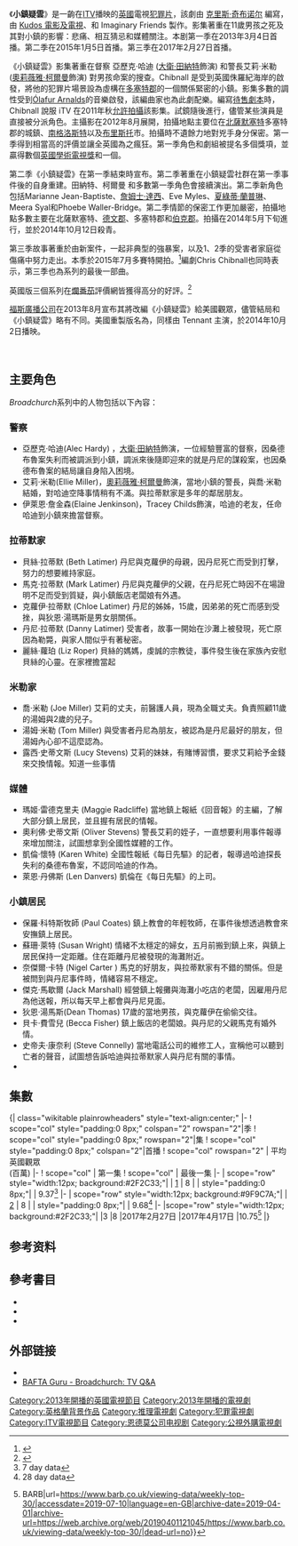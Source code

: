 {{noteTA
|G1=Show
}}

{{Infobox television
| show_name            = 小镇疑云
| image                =
| caption              = 
| show_name_2          = Broadchurch
| genre                = [[犯罪片|犯罪片]]
| format               = [[電視劇|電視劇]]
| creator              = [[克里斯·奇布诺尔|克里斯·奇布诺尔]]
| developer            = 
| writer               = {{Plainlist|
* Chris Chibnall
* Louise Fox
}}
| director             = {{tsl|en|James Strong|James Strong|James Strong}}
[[尤若斯·林恩|尤若斯·林恩]]
| creative_director    = 
| presenter            = 
| opentheme            = 
| endtheme             = 
| composer             = [[Ólafur_Arnalds|Ólafur Arnalds]]
| country              = 英國
| language             = 英語
| num_series           = 3
| num_episodes         = 24
| list_episodes        = 
| executive_producer   = {{Plainlist|
* Jane Featherstone
* Chris Chibnall
}}
| location             = 
| cinematography       = Matt Gray
| camera               = 
| runtime              = 44–50 分鐘
| company              = {{Plainlist|
* [[Kudos|Kudos 電影及電視]]
* {{link-en|光芒美國公司|Shine America}} 
* Imaginary Friends
}}
| distributor          = 
| network              = [[獨立電視台|ITV]]
| picture_format       = 
| audio_format         = 
| first_run            = 
| first_aired          = {{Start date|2013|03|04|df=y}}
| last_aired           = 2017年4月17日
| preceded_by          = 
| followed_by          = 
| related              = {{tsl|en|Gracepoint|Gracepoint|小鎮疑雲(美劇版)}}
| website              =http://www.bbcamerica.com/broadchurch/ 
| website_title        = 
| production_website   =
|主演=[[大衛·田納特|大衛·田納特]]

[[奧莉薇雅·柯爾曼|奧莉薇雅·柯爾曼]]
[[朱迪·惠特克|朱迪·惠特克]]}}
《'''小鎮疑雲'''》是一齣在[[獨立電視台|ITV]]播映的[[英國|英國]]電視[[犯罪片|犯罪片]]，該劇由 [[克里斯·奇布诺尔|克里斯·奇布诺尔]] 編寫，由 [[Kudos|Kudos 電影及電視]]、{{link-en|光芒美國公司|Shine America}}和 Imaginary Friends 製作。影集著重在11歲男孩之死及其對小鎮的影響：悲痛、相互猜忌和媒體關注。本剧第一季在2013年3月4日首播。第二季在2015年1月5日首播。第三季在2017年2月27日首播。

《小鎮疑雲》影集著重在督察 亞歷克·哈迪 ([[大衛·田納特|大衛·田納特]]飾演) 和警長艾莉·米勒 ([[奧莉薇雅·柯爾曼|奧莉薇雅·柯爾曼]]飾演) 對男孩命案的搜查。Chibnall 是受到英國侏羅紀海岸的啟發，將他的犯罪片場景設為虛構在[[多塞特郡|多塞特郡]]的一個關係緊密的小鎮。影集多數的調性受到[[Ólafur_Arnalds|Ólafur Arnalds]]的音樂啟發，該編曲家也為此劇配樂。編寫[[待售劇本|待售劇本]]時，Chibnall 說服 iTV 在2011年秋[[允許拍攝|允許拍攝]]該影集。試鏡隨後進行，儘管某些演員是直接被分派角色。主攝影在2012年8月展開，拍攝地點主要位在[[北薩默塞特|北薩默塞特]]多塞特郡的城鎮、[[南格洛斯特|南格洛斯特]]以及[[布里斯托|布里斯托]]市。拍攝時不遺餘力地對兇手身分保密。第一季得到相當高的評價並讓全英國為之瘋狂。第一季角色和劇組被提名多個獎項，並贏得數個[[英國學術電視獎|英國學術電視獎]]和一個{{link-en|英國學術工藝獎|British Academy Television Craft Awards}}。

第二季《小鎮疑雲》在第一季結束時宣布。第二季著重在小鎮疑雲社群在第一季事件後的自身重建。田納特、柯爾曼 和多數第一季角色會接續演出。第二季新角色包括Marianne Jean-Baptiste、[[詹姆士·達西|詹姆士·達西]]、Eve Myles、[[夏綠蒂·蘭普琳|夏綠蒂·蘭普琳]]、Meera Syal和Phoebe Waller-Bridge。第二季情節的保密工作更加嚴密，拍攝地點多數主要在北薩默塞特、[[德文郡|德文郡]]、多塞特郡和[[伯克郡|伯克郡]]。拍攝在2014年5月下旬進行，並於2014年10月12日殺青。

第三季故事著重於由新案件，一起非典型的強暴案，以及1、2季的受害者家庭從傷痛中努力走出。本季於2015年7月多賽特開拍。<ref>{{Cite web|title=Broadchurch series 3: New series of ITV drama 'commissioned before season 2 has aired on TV'|url=http://www.mirror.co.uk/tv/tv-news/broadchurch-series-3-new-series-4725792|accessdate=2019-07-10|date=2014-12-01|last=Leigh|first=Rob|work=mirror|archive-date=2020-11-11|archive-url=https://web.archive.org/web/20201111192757/https://www.mirror.co.uk/tv/tv-news/broadchurch-series-3-new-series-4725792|dead-url=no}}</ref>編劇Chris Chibnall也同時表示，第三季也為系列的最後一部曲。

英國版三個系列在[[爛番茄|爛番茄]]評價網皆獲得高分的好評。<ref>{{Citation|title=Broadchurch|url=https://www.rottentomatoes.com/tv/broadchurch|accessdate=2019-07-10|language=en|archive-date=2021-02-03|archive-url=https://web.archive.org/web/20210203051659/https://www.rottentomatoes.com/tv/broadchurch|dead-url=no}}</ref>

[[福斯廣播公司|福斯廣播公司]]在2013年8月宣布其將改編《小鎮疑雲》給美國觀眾，儘管結局和《小鎮疑雲》略有不同。美國重製版名為''{{link-en|Gracepoint|Gracepoint}}''，同樣由 Tennant 主演，於2014年10月2日播映。

<br />

== 主要角色 ==
''Broadchurch''系列中的人物包括以下內容：

=== 警察 ===

* 亞歷克·哈迪(Alec Hardy) ，[[大衛·田納特|大衛·田納特]]飾演，一位經驗豐富的督察，因桑德布魯案失利而被調派到小鎮，調派來後隨即迎來的就是丹尼的謀殺案，也因桑德布魯案的結局讓自身陷入困境。
* 艾莉·米勒(Ellie Miller)，[[奧莉薇雅·柯爾曼|奧莉薇雅·柯爾曼]]飾演，當地小鎮的警長，與喬·米勒結婚，對哈迪空降事情稍有不滿。與拉蒂默家是多年的鄰居朋友。
* 伊萊恩·詹金森(Elaine Jenkinson)，Tracey Childs飾演，哈迪的老友，任命哈迪到小鎮來擔當督察。

=== 拉蒂默家 ===

* 貝絲·拉蒂默 (Beth Latimer) 丹尼與克蘿伊的母親，因丹尼死亡而受到打擊，努力的想要維持家庭。
* 馬克·拉蒂默 (Mark Latimer) 丹尼與克蘿伊的父親，在丹尼死亡時因不在場證明不足而受到質疑，與小鎮飯店老闆娘有外遇。
* 克蘿伊·拉蒂默 (Chloe Latimer) 丹尼的姊姊，15歲，因弟弟的死亡而感到受挫，與狄恩·湯瑪斯是男女朋關係。
* 丹尼·拉蒂默 (Danny Latimer) 受害者，故事一開始在沙灘上被發現，死亡原因為勒斃，與家人間似乎有著秘密。
* 麗絲·蘿珀 (Liz Roper) 貝絲的媽媽，虔誠的宗教徒，事件發生後在家族內安慰貝絲的心靈。在家裡擔當起

=== 米勒家 ===

* 喬·米勒 (Joe Miller) 艾莉的丈夫，前醫護人員，現為全職丈夫。負責照顧11歲的湯姆與2歲的兒子。
* 湯姆·米勒 (Tom Miller) 與受害者丹尼為朋友，被認為是丹尼最好的朋友，但湯姆內心卻不這麼認為。
* 露西·史蒂文斯 (Lucy Stevens) 艾莉的妹妹，有賭博習慣，要求艾莉給予金錢來交換情報。知道一些事情

=== 媒體 ===

* 瑪姬·雷德克里夫 (Maggie Radcliffe) 當地鎮上報紙《回音報》的主編，了解大部分鎮上居民，並且握有居民的情報。
* 奧利佛·史蒂文斯 (Oliver Stevens) 警長艾莉的姪子，一直想要利用事件報導來增加關注，試圖想拿到全國性媒體的工作。
* 凱倫·懷特 (Karen White) 全國性報紙《每日先驅》的記者，報導過哈迪探長失利的桑德布魯案，不認同哈迪的作為。
* 萊恩·丹佛斯 (Len Danvers) 凱倫在《每日先驅》的上司。

=== 小鎮居民 ===

* 保羅·科特斯牧師 (Paul Coates) 鎮上教會的年輕牧師，在事件後想透過教會來安撫鎮上居民。
* 蘇珊·萊特 (Susan Wright) 情緒不太穩定的婦女，五月前搬到鎮上來，與鎮上居民保持一定距離。住在距離丹尼被發現的海灘附近。
* 奈傑爾·卡特 (Nigel Carter ) 馬克的好朋友，與拉蒂默家有不錯的關係。但是被問到與丹尼事件時，情緒容易不穩定。
* 傑克·馬歇爾 (Jack Marshall) 經營鎮上報攤與海灘小吃店的老闆，因雇用丹尼為他送報，所以每天早上都會與丹尼見面。
* 狄恩·湯馬斯(Dean Thomas) 17歲的當地男孩，與克蘿伊在偷偷交往。
* 貝卡·費雪兒 (Becca Fisher) 鎮上飯店的老闆娘。與丹尼的父親馬克有婚外情。
* 史帝夫·康奈利 (Steve Connelly) 當地電話公司的維修工人，宣稱他可以聽到亡者的聲音，試圖想告訴哈迪與拉蒂默家人與丹尼有關的事情。
*

==集數==
<onlyinclude>{| class="wikitable plainrowheaders" style="text-align:center;"
|-
! scope="col" style="padding:0 8px;" colspan="2" rowspan="2"|季
! scope="col" style="padding:0 8px;" rowspan="2"|集
! scope="col" style="padding:0 8px;" colspan="2"|首播
! scope="col" rowspan="2" | 平均英國觀眾<br />(百萬)
|-
! scope="col" | 第一集
! scope="col" | 最後一集
|-
| scope="row" style="width:12px; background:#2F2C33;"|
| [[<includeonly>List_of_Broadchurch_episodes</includeonly>#Series_1_(2013)|1]]
| 8
| {{Start date|2013|3|4|df=y}}
| style="padding:0 8px;"| {{End date|2013|4|22|df=y}}
| 9.37<ref>7 day data</ref>
|-
| scope="row" style="width:12px; background:#9F9C7A;"|
| [[<includeonly>List_of_Broadchurch_episodes</includeonly>#Series_2_(2015)|2]]
| 8
| {{Start date|2015|1|5|df=y}}
| style="padding:0 8px;"| {{End date|2015|2|23|df=y}}
| 9.68<ref>28 day data</ref>
|-
|scope="row" style="width:12px; background:#2F2C33;"|
|3
|8
|2017年2月27日
|2017年4月17日
|10.75<ref>{{Cite web|title=Weekly top 30 programmes {{!}} BARB|url=https://www.barb.co.uk/viewing-data/weekly-top-30/|accessdate=2019-07-10|language=en-GB|archive-date=2019-04-01|archive-url=https://web.archive.org/web/20190401121045/https://www.barb.co.uk/viewing-data/weekly-top-30/|dead-url=no}}</ref>
|}</onlyinclude>

== 参考资料 ==
{{Reflist|2}}

==參考書目==
*{{cite web|ref=harv|url=http://presscentre.itvstatic.com/presscentre/sites/presscentre/files/ITV%20Broadchurch%20press%20pack.pdf|author=ITV|title=Broadchurch: A new drama for ITV|date=6 February 2013|accessdate=9 November 2014|archive-url=https://web.archive.org/web/20160304001442/http://presscentre.itvstatic.com/presscentre/sites/presscentre/files/ITV%20Broadchurch%20press%20pack.pdf|archive-date=2016-03-04|dead-url=yes}}
*{{cite book|ref=harv|last1=Millerson|first1=Gerald|last2=Owens|first2=Jim|title=Television Production|location=New York|publisher=CRC Press|date=2012|isbn=9781136038907|url=http://books.google.com/books?id=hIHOAwAAQBAJ&printsec=frontcover#v=onepage&q&f=false|access-date=2015-12-26|archive-date=2017-02-19|archive-url=https://web.archive.org/web/20170219173305/https://books.google.com/books?id=hIHOAwAAQBAJ&printsec=frontcover#v=onepage&q&f=false|dead-url=no}}
*{{cite report|ref=harv|url=http://www.thebarnscottages.co.uk/book/wp-content/uploads/2013/07/The-Official-Broadchurch-Guide.pdf|format=PDF|author=West Dorset District Council|title=The Official Broadchurch Guide|date=2013|accessdate=9 November 2014|deadurl=yes|archiveurl=https://web.archive.org/web/20141129232451/http://www.thebarnscottages.co.uk/book/wp-content/uploads/2013/07/The-Official-Broadchurch-Guide.pdf|archivedate=2014年11月29日}}

==外部链接==
*{{IMDb title|id=2249364}}
*[https://web.archive.org/web/20130605112041/http://guru.bafta.org/broadchurch-itv-discussion-david-tennant-olivia-colman-jodie-whittaker BAFTA Guru - Broadchurch: TV Q&A]
[[Category:2013年開播的英國電視節目|Category:2013年開播的英國電視節目]]
[[Category:2013年開播的電視劇|Category:2013年開播的電視劇]]
[[Category:英格蘭背景作品|Category:英格蘭背景作品]]
[[Category:推理電視劇|Category:推理電視劇]]
[[Category:犯罪電視劇|Category:犯罪電視劇]]
[[Category:ITV電視節目|Category:ITV電視節目]]
[[Category:恩德莫公司电视剧|Category:恩德莫公司电视剧]]
[[Category:公視外購電視劇|Category:公視外購電視劇]]